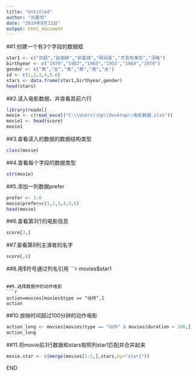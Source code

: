 ---
title: "Untitled"
author: "刘嘉玲"
date: "2019年9月11日"
output: html_document
---

##1.创建一个有3个字段的数据框
```{r}
star1 <- c("邓超","赵丽颖","郭富城","周润发","杰克布莱克","汤唯")
birthyear <- c("1979","1987","1965","1955","1969","1979")
gender <- c("男","女","男","男","男","女")
id <- c(1,2,3,4,5.6)
stars <- data.frame(star1,birthyear,gender)
head(stars)
```

##2.读入电影数据，并查看其前六行

```{r}
library(readxl)
movie <- c(read_excel("C:\\Users\\hp\\Desktop\\电影数据.xlsx"))
movie1 <- head(score)
movie1
```

##3.查看读入的数据的数据结构类型

```{r}
class(movie)
```

##4.查看每个字段的数据类型
```{r}
str(movie)
```

##5.添加一列数据prefer

```{r}
prefer <- 1:6 
movie$prefer=c(1,2,3,4,5,6)
head(movie)
```


##6.查看第3行的电影信息
```{r}
score[3,]
```

##7.查看第8列主演者的名字
```{r}
score[,8]
```


##8.用$符号通过列名引用
```{r}
movies$star1
```

##9.选择数据中的动作电影
```{r}
action=movies[movies$type == "动作",]
action
```

##10.放映时间超过100分钟的动作电影
```{r}
action_long <- movies[movies$type == "动作" & movies$duration > 100,]
action_long
```

##11.将movie前3行数据和stars按照列star1匹配并合并起来
```{r}
movie.star <- c(merge(movies[1:3,],stars,by="star1"))
```

END
